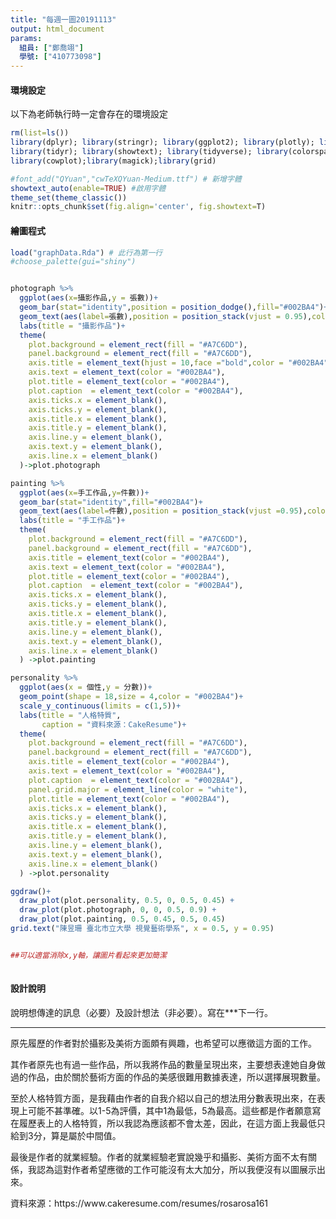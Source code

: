 ```yaml
---
title: "每週一圖20191113"
output: html_document
params:
  組員: ["鄭喬翊"]  
  學號: ["410773098"]
---
```


#### 環境設定

以下為老師執行時一定會存在的環境設定
```r
rm(list=ls())
library(dplyr); library(stringr); library(ggplot2); library(plotly); library(lubridate); library(readr); library(colorspace); library(grDevices); library(shiny); library(shinyjs); library(scales)
library(tidyr); library(showtext); library(tidyverse); library(colorspace);
library(cowplot);library(magick);library(grid)

#font_add("QYuan","cwTeXQYuan-Medium.ttf") # 新增字體
showtext_auto(enable=TRUE) #啟用字體
theme_set(theme_classic())
knitr::opts_chunk$set(fig.align='center', fig.showtext=T)
```


#### 繪圖程式

```r
load("graphData.Rda") # 此行為第一行
#choose_palette(gui="shiny")


photograph %>%
  ggplot(aes(x=攝影作品,y = 張數))+
  geom_bar(stat="identity",position = position_dodge(),fill="#002BA4")+
  geom_text(aes(label=張數),position = position_stack(vjust = 0.95),color="white")+
  labs(title = "攝影作品")+
  theme(
    plot.background = element_rect(fill = "#A7C6DD"),
    panel.background = element_rect(fill = "#A7C6DD"),
    axis.title = element_text(hjust = 10,face ="bold",color = "#002BA4"),
    axis.text = element_text(color = "#002BA4"),
    plot.title = element_text(color = "#002BA4"),
    plot.caption  = element_text(color = "#002BA4"),
    axis.ticks.x = element_blank(),
    axis.ticks.y = element_blank(),
    axis.title.x = element_blank(),
    axis.title.y = element_blank(),
    axis.line.y = element_blank(),
    axis.text.y = element_blank(),
    axis.line.x = element_blank()
  )->plot.photograph

painting %>%
  ggplot(aes(x=手工作品,y=件數))+
  geom_bar(stat="identity",fill="#002BA4")+
  geom_text(aes(label=件數),position = position_stack(vjust =0.95),color="white")+
  labs(title = "手工作品")+
  theme(
    plot.background = element_rect(fill = "#A7C6DD"),
    panel.background = element_rect(fill = "#A7C6DD"),
    axis.title = element_text(color = "#002BA4"),
    axis.text = element_text(color = "#002BA4"),
    plot.title = element_text(color = "#002BA4"),
    plot.caption  = element_text(color = "#002BA4"),
    axis.ticks.x = element_blank(),
    axis.ticks.y = element_blank(),
    axis.title.x = element_blank(),
    axis.title.y = element_blank(),
    axis.line.y = element_blank(),
    axis.text.y = element_blank(),
    axis.line.x = element_blank()
  ) ->plot.painting

personality %>%
  ggplot(aes(x = 個性,y = 分數))+
  geom_point(shape = 18,size = 4,color = "#002BA4")+
  scale_y_continuous(limits = c(1,5))+
  labs(title = "人格特質",
       caption = "資料來源：CakeResume")+
  theme(
    plot.background = element_rect(fill = "#A7C6DD"),
    panel.background = element_rect(fill = "#A7C6DD"),
    axis.title = element_text(color = "#002BA4"),
    axis.text = element_text(color = "#002BA4"),
    plot.caption  = element_text(color = "#002BA4"),
    panel.grid.major = element_line(color = "white"),
    plot.title = element_text(color = "#002BA4"),
    axis.ticks.x = element_blank(),
    axis.ticks.y = element_blank(),
    axis.title.x = element_blank(),
    axis.title.y = element_blank(),
    axis.line.y = element_blank(),
    axis.text.y = element_blank(),
    axis.line.x = element_blank()
  ) ->plot.personality

ggdraw()+
  draw_plot(plot.personality, 0.5, 0, 0.5, 0.45) +  
  draw_plot(plot.photograph, 0, 0, 0.5, 0.9) +   
  draw_plot(plot.painting, 0.5, 0.45, 0.5, 0.45)
grid.text("陳昱珊 臺北市立大學 視覺藝術學系", x = 0.5, y = 0.95)


##可以適當消除x,y軸，讓圖片看起來更加簡潔
  
```




#### 設計說明
說明想傳達的訊息（必要）及設計想法（非必要）。寫在***下一行。

*** 
原先履歷的作者對於攝影及美術方面頗有興趣，也希望可以應徵這方面的工作。

其作者原先也有過一些作品，所以我將作品的數量呈現出來，主要想表達她自身做過的作品，由於關於藝術方面的作品的美感很難用數據表達，所以選擇展現數量。

至於人格特質方面，是我藉由作者的自我介紹以自己的想法用分數表現出來，在表現上可能不甚準確。以1-5為評價，其中1為最低，5為最高。這些都是作者願意寫在履歷表上的人格特質，所以我認為應該都不會太差，因此，在這方面上我最低只給到3分，算是屬於中間值。

最後是作者的就業經驗。作者的就業經驗老實說幾乎和攝影、美術方面不太有關係，我認為這對作者希望應徵的工作可能沒有太大加分，所以我便沒有以圖展示出來。

資料來源：https://www.cakeresume.com/resumes/rosarosa161
